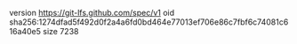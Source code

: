 version https://git-lfs.github.com/spec/v1
oid sha256:1274dfad5f492d0f2a4a6fd0bd464e77013ef706e86c7fbf6c74081c616a40e5
size 7238
